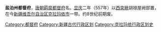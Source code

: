 '''盐泊州都督府'''，[[唐朝|唐朝]][[羁縻|羁縻]][[都督府|都督府]]名。[[显庆|显庆]]二年（557年）以[[西突厥|西突厥]]胡禄屋阙部置，在今[[新疆维吾尔自治区|新疆维吾尔自治区]][[克拉玛依市|克拉玛依市]]一带。约8世纪前期废。 

{{唐朝行政区划小作品}}
{{DEFAULTSORT:Y}}
[[Category:都督府|Category:都督府]] 
[[Category:新疆古代行政区划|Category:新疆古代行政区划]] 
[[Category:克拉玛依行政区划史|Category:克拉玛依行政区划史]]